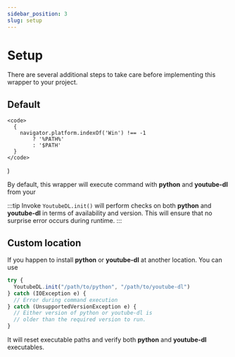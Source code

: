 ```yaml
---
sidebar_position: 3
slug: setup
---
```


# Setup

There are several additional steps to take care
before implementing this wrapper to your project.


## Default

    <code>
      {
        navigator.platform.indexOf('Win') !== -1
            ? '%PATH%'
            : '$PATH'
      }
    </code>
)

By default, this wrapper will execute command with **python** and **youtube-dl** from your <PathVar/>

:::tip
Invoke `YoutubeDL.init()` will perform checks on both **python** and **youtube-dl**
in terms of availability and version. This will ensure that no surprise error
occurs during runtime.
:::

## Custom location

If you happen to install **python** or **youtube-dl** at another location. You can use

```javascript
try {
  YoutubeDL.init("/path/to/python", "/path/to/youtube-dl")
} catch (IOException e) {
  // Error during command execution
} catch (UnsupportedVersionException e) {
  // Either version of python or youtube-dl is
  // older than the required version to run.
}
```

It will reset executable paths and verify both **python** and **youtube-dl** executables.

